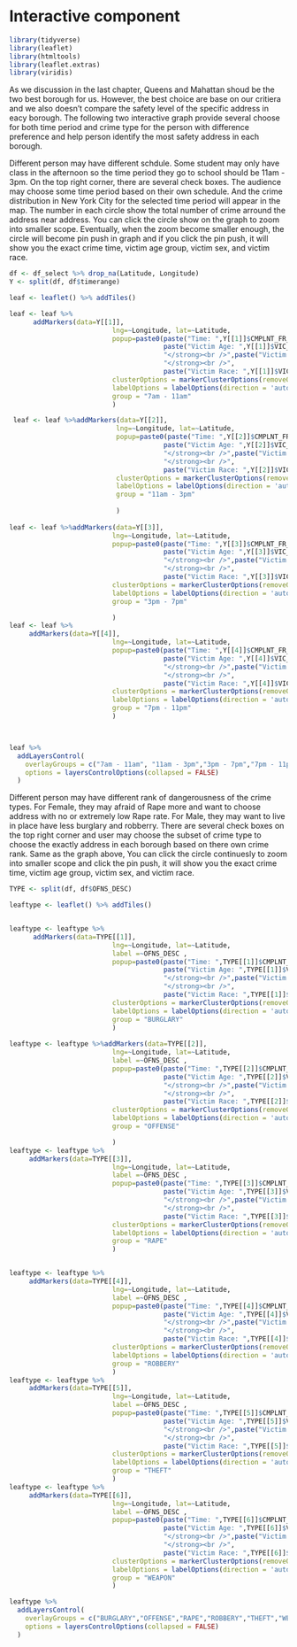 # Interactive component



```r
library(tidyverse)
library(leaflet)
library(htmltools)
library(leaflet.extras)
library(viridis)
```

As we discussion in the last chapter, Queens and Mahattan shoud be the two best borough for us. However, the best choice are base on our critiera and we also doesn't compare the safety level of the specific address in eacy borough. The following two interactive graph provide several choose for both time period and crime type for the person with difference preference and help person identify the most safety address in each borough.



Different person may have different schdule. Some student may only have class in the afternoon so the time period they go to school should be 11am - 3pm. On the top right corner, there are several check boxes. The audience may choose some time period based on their own schedule. And the crime distribution in New York City for the selected time period will appear in the map. The number in each circle show the total number of crime arround the address near address. You can click the circle show on the graph to zoom into smaller scope. Eventually, when the zoom become smaller enough, the circle will become pin push in graph and if you click the pin push, it will show you the exact crime time, victim age group, victim sex, and victim race. 


```r

df <- df_select %>% drop_na(Latitude, Longitude)
Y <- split(df, df$timerange)

leaf <- leaflet() %>% addTiles()

leaf <- leaf %>%
      addMarkers(data=Y[[1]],
                          lng=~Longitude, lat=~Latitude,
                          popup=paste0(paste("Time: ",Y[[1]]$CMPLNT_FR_TM),"</strong><br />",paste("Type: ",Y[[1]]$OFNS_DESC),"</strong><br />",
                                       paste("Victim Age: ",Y[[1]]$VIC_AGE_GROUP),
                                       "</strong><br />",paste("Victim Sex: ",Y[[1]]$VIC_SEX),
                                       "</strong><br />",
                                       paste("Victim Race: ",Y[[1]]$VIC_RACE)),
                          clusterOptions = markerClusterOptions(removeOutsideVisibleBounds = T),
                          labelOptions = labelOptions(direction = 'auto'),
                          group = "7am - 11am"
                          )

 leaf <- leaf %>%addMarkers(data=Y[[2]],
                           lng=~Longitude, lat=~Latitude,
                           popup=paste0(paste("Time: ",Y[[2]]$CMPLNT_FR_TM),"</strong><br />",paste("Type: ",Y[[2]]$OFNS_DESC),"</strong><br />",
                                       paste("Victim Age: ",Y[[2]]$VIC_AGE_GROUP),
                                       "</strong><br />",paste("Victim Sex: ",Y[[2]]$VIC_SEX),
                                       "</strong><br />",
                                       paste("Victim Race: ",Y[[2]]$VIC_RACE)),
                           clusterOptions = markerClusterOptions(removeOutsideVisibleBounds = T),
                           labelOptions = labelOptions(direction = 'auto'),
                           group = "11am - 3pm"
 
                           )
     
leaf <- leaf %>%addMarkers(data=Y[[3]],
                          lng=~Longitude, lat=~Latitude,
                          popup=paste0(paste("Time: ",Y[[3]]$CMPLNT_FR_TM),"</strong><br />",paste("Type: ",Y[[3]]$OFNS_DESC),"</strong><br />",
                                       paste("Victim Age: ",Y[[3]]$VIC_AGE_GROUP),
                                       "</strong><br />",paste("Victim Sex: ",Y[[3]]$VIC_SEX),
                                       "</strong><br />",
                                       paste("Victim Race: ",Y[[3]]$VIC_RACE)),
                          clusterOptions = markerClusterOptions(removeOutsideVisibleBounds = T),
                          labelOptions = labelOptions(direction = 'auto'),
                          group = "3pm - 7pm"

                          )
leaf <- leaf %>%
     addMarkers(data=Y[[4]],
                          lng=~Longitude, lat=~Latitude,
                          popup=paste0(paste("Time: ",Y[[4]]$CMPLNT_FR_TM),"</strong><br />",paste("Type: ",Y[[4]]$OFNS_DESC),"</strong><br />",
                                       paste("Victim Age: ",Y[[4]]$VIC_AGE_GROUP),
                                       "</strong><br />",paste("Victim Sex: ",Y[[4]]$VIC_SEX),
                                       "</strong><br />",
                                       paste("Victim Race: ",Y[[4]]$VIC_RACE)),
                          clusterOptions = markerClusterOptions(removeOutsideVisibleBounds = T),
                          labelOptions = labelOptions(direction = 'auto'),
                          group = "7pm - 11pm"
                          )



leaf %>%
  addLayersControl(
    overlayGroups = c("7am - 11am", "11am - 3pm","3pm - 7pm","7pm - 11pm"),
    options = layersControlOptions(collapsed = FALSE)
  )

```







Different person may have different rank of dangerousness of the crime types. For Female, they may afraid of Rape more and want to choose address with no or extremely low Rape rate. For Male, they may want to live in place have less burglary and robberry. There are several check boxes on the top right corner and user may choose the subset of crime type to choose the exactly address in each borough based on there own crime rank. Same as the graph above, You can click the circle continuesly to zoom into smaller scope and click the pin push, it will show you the exact crime time, victim age group, victim sex, and victim race.  



```r
TYPE <- split(df, df$OFNS_DESC)

leaftype <- leaflet() %>% addTiles()


leaftype <- leaftype %>%
      addMarkers(data=TYPE[[1]],
                          lng=~Longitude, lat=~Latitude,
                          label =~OFNS_DESC , 
                          popup=paste0(paste("Time: ",TYPE[[1]]$CMPLNT_FR_TM),"</strong><br />",
                                       paste("Victim Age: ",TYPE[[1]]$VIC_AGE_GROUP),
                                       "</strong><br />",paste("Victim Sex: ",TYPE[[1]]$VIC_SEX),
                                       "</strong><br />",
                                       paste("Victim Race: ",TYPE[[1]]$VIC_RACE)),
                          clusterOptions = markerClusterOptions(removeOutsideVisibleBounds = T),
                          labelOptions = labelOptions(direction = 'auto'),
                          group = "BURGLARY"
                          )
     
leaftype <- leaftype %>%addMarkers(data=TYPE[[2]],
                          lng=~Longitude, lat=~Latitude,
                          label =~OFNS_DESC , 
                          popup=paste0(paste("Time: ",TYPE[[2]]$CMPLNT_FR_TM),"</strong><br />",
                                       paste("Victim Age: ",TYPE[[2]]$VIC_AGE_GROUP),
                                       "</strong><br />",paste("Victim Sex: ",TYPE[[2]]$VIC_SEX),
                                       "</strong><br />",
                                       paste("Victim Race: ",TYPE[[2]]$VIC_RACE)),
                          clusterOptions = markerClusterOptions(removeOutsideVisibleBounds = T),
                          labelOptions = labelOptions(direction = 'auto'),
                          group = "OFFENSE"

                          )
leaftype <- leaftype %>%
     addMarkers(data=TYPE[[3]],
                          lng=~Longitude, lat=~Latitude,
                          label =~OFNS_DESC , 
                          popup=paste0(paste("Time: ",TYPE[[3]]$CMPLNT_FR_TM),"</strong><br />",
                                       paste("Victim Age: ",TYPE[[3]]$VIC_AGE_GROUP),
                                       "</strong><br />",paste("Victim Sex: ",TYPE[[3]]$VIC_SEX),
                                       "</strong><br />",
                                       paste("Victim Race: ",TYPE[[3]]$VIC_RACE)),
                          clusterOptions = markerClusterOptions(removeOutsideVisibleBounds = T),
                          labelOptions = labelOptions(direction = 'auto'),
                          group = "RAPE"
                          )


leaftype <- leaftype %>%
     addMarkers(data=TYPE[[4]],
                          lng=~Longitude, lat=~Latitude,
                          label =~OFNS_DESC , 
                          popup=paste0(paste("Time: ",TYPE[[4]]$CMPLNT_FR_TM),"</strong><br />",
                                       paste("Victim Age: ",TYPE[[4]]$VIC_AGE_GROUP),
                                       "</strong><br />",paste("Victim Sex: ",TYPE[[4]]$VIC_SEX),
                                       "</strong><br />",
                                       paste("Victim Race: ",TYPE[[4]]$VIC_RACE)),
                          clusterOptions = markerClusterOptions(removeOutsideVisibleBounds = T),
                          labelOptions = labelOptions(direction = 'auto'),
                          group = "ROBBERY"
                          )
leaftype <- leaftype %>%
     addMarkers(data=TYPE[[5]],
                          lng=~Longitude, lat=~Latitude,
                          label =~OFNS_DESC , 
                          popup=paste0(paste("Time: ",TYPE[[5]]$CMPLNT_FR_TM),"</strong><br />",
                                       paste("Victim Age: ",TYPE[[5]]$VIC_AGE_GROUP),
                                       "</strong><br />",paste("Victim Sex: ",TYPE[[5]]$VIC_SEX),
                                       "</strong><br />",
                                       paste("Victim Race: ",TYPE[[5]]$VIC_RACE)),
                          clusterOptions = markerClusterOptions(removeOutsideVisibleBounds = T),
                          labelOptions = labelOptions(direction = 'auto'),
                          group = "THEFT"
                          )
leaftype <- leaftype %>%
     addMarkers(data=TYPE[[6]],
                          lng=~Longitude, lat=~Latitude,
                          label =~OFNS_DESC , 
                          popup=paste0(paste("Time: ",TYPE[[6]]$CMPLNT_FR_TM),"</strong><br />",
                                       paste("Victim Age: ",TYPE[[6]]$VIC_AGE_GROUP),
                                       "</strong><br />",paste("Victim Sex: ",TYPE[[6]]$VIC_SEX),
                                       "</strong><br />",
                                       paste("Victim Race: ",TYPE[[6]]$VIC_RACE)),
                          clusterOptions = markerClusterOptions(removeOutsideVisibleBounds = T),
                          labelOptions = labelOptions(direction = 'auto'),
                          group = "WEAPON"
                          )

leaftype %>%
  addLayersControl(
    overlayGroups = c("BURGLARY","OFFENSE","RAPE","ROBBERY","THEFT","WEAPON"),
    options = layersControlOptions(collapsed = FALSE)
  )
```



